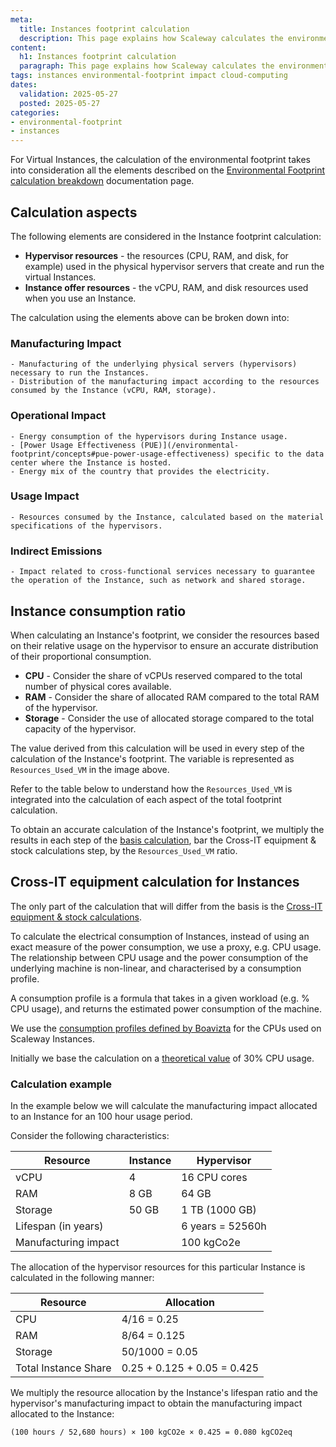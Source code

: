 ```yaml
---
meta:
  title: Instances footprint calculation
  description: This page explains how Scaleway calculates the environmental footprint of its Instances in detail.
content:
  h1: Instances footprint calculation
  paragraph: This page explains how Scaleway calculates the environmental footprint of its Instances in detail.
tags: instances environmental-footprint impact cloud-computing
dates:
  validation: 2025-05-27
  posted: 2025-05-27
categories:
- environmental-footprint
- instances
---
```


For Virtual Instances, the calculation of the environmental footprint takes into consideration all the elements described on the [Environmental Footprint calculation breakdown](/environmental-footprint/additional-content/environmental-footprint-calculator/) documentation page.

## Calculation aspects

The following elements are considered in the Instance footprint calculation:
  - **Hypervisor resources** - the resources (CPU, RAM, and disk, for example) used in the physical hypervisor servers that create and run the virtual Instances.
  - **Instance offer resources** - the vCPU, RAM, and disk resources used when you use an Instance.

The calculation using the elements above can be broken down into:

### Manufacturing Impact
    - Manufacturing of the underlying physical servers (hypervisors) necessary to run the Instances.
    - Distribution of the manufacturing impact according to the resources consumed by the Instance (vCPU, RAM, storage).

###  Operational Impact
    - Energy consumption of the hypervisors during Instance usage.
    - [Power Usage Effectiveness (PUE)](/environmental-footprint/concepts#pue-power-usage-effectiveness) specific to the data center where the Instance is hosted.
    - Energy mix of the country that provides the electricity.

### Usage Impact
    - Resources consumed by the Instance, calculated based on the material specifications of the hypervisors.

### Indirect Emissions
    - Impact related to cross-functional services necessary to guarantee the operation of the Instance, such as network and shared storage.

## Instance consumption ratio

When calculating an Instance's footprint, we consider the resources based on their relative usage on the hypervisor to ensure an accurate distribution of their proportional consumption.

- **CPU** - Consider the share of vCPUs reserved compared to the total number of physical cores available.
- **RAM** - Consider the share of allocated RAM compared to the total RAM of the hypervisor.
- **Storage** - Consider the use of allocated storage compared to the total capacity of the hypervisor.

<Lightbox src="scaleway-allocation-rules-instances.webp" alt="" />

The value derived from this calculation will be used in every step of the calculation of the Instance's footprint. The variable is represented as `Resources_Used_VM` in the image above.

Refer to the table below to understand how the `Resources_Used_VM` is integrated into the calculation of each aspect of the total footprint calculation.

To obtain an accurate calculation of the Instance's footprint, we multiply the results in each step of the [basis calculation](/environmental-footprint/additional-content/environmental-footprint-calculator/), bar the Cross-IT equipment & stock calculations step, by the `Resources_Used_VM` ratio.

## Cross-IT equipment calculation for Instances

The only part of the calculation that will differ from the basis is the [Cross-IT equipment & stock calculations](/environmental-footprint/additional-content/environmental-footprint-calculator/#cross-it-equipment-and-stock).

To calculate the electrical consumption of Instances, instead of using an exact measure of the power consumption, we use a proxy, e.g. CPU usage. The relationship between CPU usage and the power consumption of the underlying machine is non-linear, and characterised by a consumption profile.

A consumption profile is a formula that takes in a given workload (e.g. % CPU usage), and returns the estimated power consumption of the machine.

We use the [consumption profiles defined by Boavizta](https://doc.api.boavizta.org/Reference/routes/#consumption-profile-routes) for the CPUs used on Scaleway Instances.

Initially we base the calculation on a [theoretical value](/environmental-footprint/additional-content/environmental-footprint-calculator-estimation/) of 30% CPU usage.

### Calculation example

In the example below we will calculate the manufacturing impact allocated to an Instance for an 100 hour usage period.

Consider the following characteristics:

| Resource | Instance | Hypervisor |
| --- | --- | --- |
| vCPU | 4 | 16 CPU cores |
| RAM | 8 GB | 64 GB |
| Storage | 50 GB | 1 TB (1000 GB) |
| Lifespan (in years) |  | 6 years = 52560h |
| Manufacturing impact | | 100 kgCo2e |

The allocation of the hypervisor resources for this particular Instance is calculated in the following manner:

| Resource | Allocation |
| --- | --- |
| CPU | 4/16 = 0.25 |
| RAM | 8/64 = 0.125 |
| Storage | 50/1000 = 0.05 |
| Total Instance Share | 0.25 + 0.125 + 0.05 = 0.425 |

We multiply the resource allocation by the Instance's lifespan ratio and the hypervisor's manufacturing impact to obtain the manufacturing impact allocated to the Instance:

```
(100 hours / 52,680 hours) × 100 kgCO2e × 0.425 = 0.080 kgCO2eq
```


